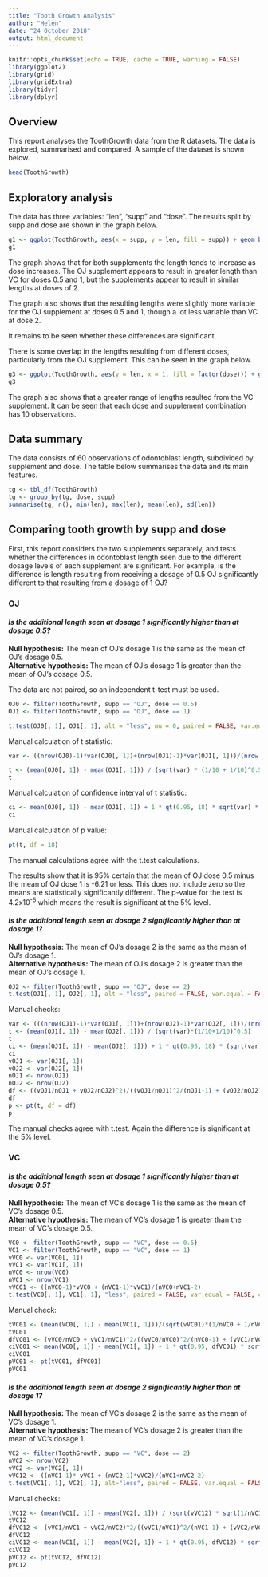 ```yaml
---
title: "Tooth Growth Analysis"
author: "Helen"
date: "24 October 2018"
output: html_document
---
```


```r
knitr::opts_chunk$set(echo = TRUE, cache = TRUE, warning = FALSE)
library(ggplot2)
library(grid)
library(gridExtra)
library(tidyr)
library(dplyr)
```

## Overview

This report analyses the ToothGrowth data from the R datasets. The data is explored, summarised and compared. A sample of the dataset is shown below.

```r
head(ToothGrowth)
```

## Exploratory analysis

The data has three variables: "len", "supp" and "dose". The results split by supp and dose are shown in the graph below.

```r
g1 <- ggplot(ToothGrowth, aes(x = supp, y = len, fill = supp)) + geom_boxplot() + facet_grid(. ~ dose) + ggtitle("Tooth growth boxplots") + xlab("Dosage size") + ylab("Length") + guides(fill = "none")
g1

```

The graph shows that for both supplements the length tends to increase as dose increases. The OJ supplement appears to result in greater length than VC for doses 0.5 and 1, but the supplements appear to result in similar lengths at doses of 2.

The graph also shows that the resulting lengths were slightly more variable for the OJ supplement at doses 0.5 and 1, though a lot less variable than VC at dose 2.

It remains to be seen whether these differences are significant.

There is some overlap in the lengths resulting from different doses, particularly from the OJ supplement. This can be seen in the graph below.

```r
g3 <- ggplot(ToothGrowth, aes(y = len, x = 1, fill = factor(dose))) + geom_dotplot(binwidth= 1, method = "histodot", binaxis = "y", stackgroups = TRUE, stackdir = "center") + facet_grid(. ~ supp) + ggtitle("Overall observations") + xlab("Supplement") + ylab("Length") + scale_fill_manual(values = c("skyblue", "royalblue", "navy"), name = "Dose") + scale_x_continuous(NULL, breaks = NULL)
g3
```

The graph also shows that a greater range of lengths resulted from the VC supplement. It can be seen that each dose and supplement combination has 10 observations.


## Data summary

The data consists of 60 observations of odontoblast length, subdivided by supplement and dose. The table below summarises the data and its main features.

```r
tg <- tbl_df(ToothGrowth)
tg <- group_by(tg, dose, supp)
summarise(tg, n(), min(len), max(len), mean(len), sd(len))
```

## Comparing tooth growth by supp and dose

First, this report considers the two supplements separately, and tests whether the differences in odontoblast length seen due to the different dosage levels of each supplement are significant. For example, is the difference is length resulting from receiving a dosage of 0.5 OJ significantly different to that resulting from a dosage of 1 OJ?

### OJ
#### *Is the additional length seen at dosage 1 significantly higher than at dosage 0.5?*

**Null hypothesis:** The mean of OJ's dosage 1 is the same as the mean of OJ's dosage 0.5.  
**Alternative hypothesis:** The mean of OJ's dosage 1 is greater than the mean of OJ's dosage 0.5.

The data are not paired, so an independent t-test must be used.

```r
OJ0 <- filter(ToothGrowth, supp == "OJ", dose == 0.5)
OJ1 <- filter(ToothGrowth, supp == "OJ", dose == 1)

t.test(OJ0[, 1], OJ1[, 1], alt = "less", mu = 0, paired = FALSE, var.equal = FALSE)
```

Manual calculation of t statistic:

```r
var <- ((nrow(OJ0)-1)*var(OJ0[, 1])+(nrow(OJ1)-1)*var(OJ1[, 1]))/(nrow(OJ0)+nrow(OJ1)-2)

t <- (mean(OJ0[, 1]) - mean(OJ1[, 1])) / (sqrt(var) * (1/10 + 1/10)^0.5)
t
```

Manual calculation of confidence interval of t statistic:

```r
ci <- mean(OJ0[, 1]) - mean(OJ1[, 1]) + 1 * qt(0.95, 18) * sqrt(var) * (1/10 + 1/10)^0.5
ci
```

Manual calculation of p value:

```r
pt(t, df = 18)
```

The manual calculations agree with the t.test calculations.

The results show that it is 95% certain that the mean of OJ dose 0.5 minus the mean of OJ dose 1 is -6.21 or less. This does not include zero so the means are statistically significantly different. The p-value for the test is 4.2x10^-5^ which means the result is significant at the 5% level.

#### *Is the additional length seen at dosage 2 significantly higher than at dosage 1?*

**Null hypothesis:** The mean of OJ's dosage 2 is the same as the mean of OJ's dosage 1.  
**Alternative hypothesis:** The mean of OJ's dosage 2 is greater than the mean of OJ's dosage 1.

```r
OJ2 <- filter(ToothGrowth, supp == "OJ", dose == 2)
t.test(OJ1[, 1], OJ2[, 1], alt = "less", paired = FALSE, var.equal = FALSE)
```

Manual checks:

```r
var <- (((nrow(OJ1)-1)*var(OJ1[, 1]))+(nrow(OJ2)-1)*var(OJ2[, 1]))/(nrow(OJ1)+nrow(OJ2)-2)
t <- (mean(OJ1[, 1]) - mean(OJ2[, 1])) / (sqrt(var)*(1/10+1/10)^0.5)
t
ci <- (mean(OJ1[, 1]) - mean(OJ2[, 1])) + 1 * qt(0.95, 18) * (sqrt(var)*(1/10+1/10)^0.5)
ci
vOJ1 <- var(OJ1[, 1])
vOJ2 <- var(OJ2[, 1])
nOJ1 <- nrow(OJ1)
nOJ2 <- nrow(OJ2)
df <- ((vOJ1/nOJ1 + vOJ2/nOJ2)^2)/((vOJ1/nOJ1)^2/(nOJ1-1) + (vOJ2/nOJ2)^2/(nOJ2-1))
df
p <- pt(t, df = df)
p
```

The manual checks agree with t.test. Again the difference is significant at the 5% level.

### VC
#### *Is the additional length seen at dosage 1 significantly higher than at dosage 0.5?*

**Null hypothesis:** The mean of VC's dosage 1 is the same as the mean of VC's dosage 0.5.  
**Alternative hypothesis:** The mean of VC's dosage 1 is greater than the mean of VC's dosage 0.5.

```r
VC0 <- filter(ToothGrowth, supp == "VC", dose == 0.5)
VC1 <- filter(ToothGrowth, supp == "VC", dose == 1)
vVC0 <- var(VC0[, 1])
vVC1 <- var(VC1[, 1])
nVC0 <- nrow(VC0)
nVC1 <- nrow(VC1)
vVC01 <- ((nVC0-1)*vVC0 + (nVC1-1)*vVC1)/(nVC0+nVC1-2)
t.test(VC0[, 1], VC1[, 1], "less", paired = FALSE, var.equal = FALSE, conf.level = 0.95)
```

Manual check:

```r
tVC01 <- (mean(VC0[, 1]) - mean(VC1[, 1]))/(sqrt(vVC01)*(1/nVC0 + 1/nVC1)^0.5)
tVC01
dfVC01 <- (vVC0/nVC0 + vVC1/nVC1)^2/((vVC0/nVC0)^2/(nVC0-1) + (vVC1/nVC1)^2/(nVC1 - 1))
ciVC01 <- mean(VC0[, 1]) - mean(VC1[, 1]) + 1 * qt(0.95, dfVC01) * sqrt(vVC01) * (1/nVC0 + 1/nVC1)^0.5
ciVC01
pVC01 <- pt(tVC01, dfVC01)
pVC01

```

#### *Is the additional length seen at dosage 2 significantly higher than at dosage 1?*

**Null hypothesis:** The mean of VC's dosage 2 is the same as the mean of VC's dosage 1.  
**Alternative hypothesis:** The mean of VC's dosage 2 is greater than the mean of VC's dosage 1.

```r
VC2 <- filter(ToothGrowth, supp == "VC", dose == 2)
nVC2 <- nrow(VC2)
vVC2 <- var(VC2[, 1])
vVC12 <- ((nVC1-1)* vVC1 + (nVC2-1)*vVC2)/(nVC1+nVC2-2)
t.test(VC1[, 1], VC2[, 1], alt="less", paired = FALSE, var.equal = FALSE, conf.level = 0.95)
```

Manual checks:

```r
tVC12 <- (mean(VC1[, 1]) - mean(VC2[, 1])) / (sqrt(vVC12) * sqrt(1/nVC1 + 1/nVC2))
tVC12
dfVC12 <- (vVC1/nVC1 + vVC2/nVC2)^2/((vVC1/nVC1)^2/(nVC1-1) + (vVC2/nVC2)^2/(nVC2-1))
dfVC12
ciVC12 <- mean(VC1[, 1]) - mean(VC2[, 1]) + 1 * qt(0.95, dfVC12) * sqrt(vVC12* (1/nVC1 + 1/nVC2))
ciVC12
pVC12 <- pt(tVC12, dfVC12)
pVC12
```
